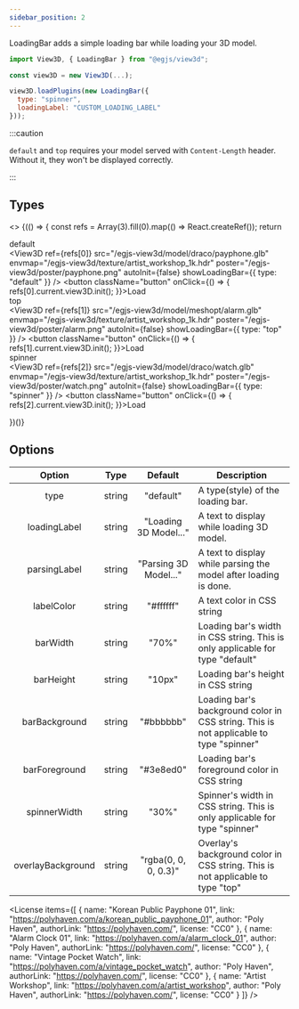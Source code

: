 ```yaml
---
sidebar_position: 2
---
```



LoadingBar adds a simple loading bar while loading your 3D model.


```js
import View3D, { LoadingBar } from "@egjs/view3d";

const view3D = new View3D(...);

view3D.loadPlugins(new LoadingBar({
  type: "spinner",
  loadingLabel: "CUSTOM_LOADING_LABEL"
}));
```

:::caution

`default` and `top` requires your model served with `Content-Length` header.
Without it, they won't be displayed correctly.

:::

## Types
<>
{(() => {
  const refs = Array(3).fill(0).map(() => React.createRef());
  return <div className="columns has-text-centered">
    <div className="column">
      <div className="column is-size-4">default</div>
      <View3D
        ref={refs[0]}
        src="/egjs-view3d/model/draco/payphone.glb"
        envmap="/egjs-view3d/texture/artist_workshop_1k.hdr"
        poster="/egjs-view3d/poster/payphone.png"
        autoInit={false}
        showLoadingBar={{ type: "default" }} />
      <button className="button" onClick={() => { refs[0].current.view3D.init(); }}>Load</button>
    </div>
    <div className="column">
      <div className="column is-size-4">top</div>
      <View3D
        ref={refs[1]}
        src="/egjs-view3d/model/meshopt/alarm.glb"
        envmap="/egjs-view3d/texture/artist_workshop_1k.hdr"
        poster="/egjs-view3d/poster/alarm.png"
        autoInit={false}
        showLoadingBar={{ type: "top" }} />
      <button className="button" onClick={() => { refs[1].current.view3D.init(); }}>Load</button>
    </div>
    <div className="column">
      <div className="column is-size-4">spinner</div>
      <View3D
        ref={refs[2]}
        src="/egjs-view3d/model/draco/watch.glb"
        envmap="/egjs-view3d/texture/artist_workshop_1k.hdr"
        poster="/egjs-view3d/poster/watch.png"
        autoInit={false}
        showLoadingBar={{ type: "spinner" }} />
      <button className="button" onClick={() => { refs[2].current.view3D.init(); }}>Load</button>
    </div>
  </div>
})()}
</>


## Options
|Option|Type|Default|Description|
|:---:|---|:---:|---|
|type|string|"default"|A type(style) of the loading bar.|
|loadingLabel|string|"Loading 3D Model..."|A text to display while loading 3D model.|
|parsingLabel|string|"Parsing 3D Model..."|A text to display while parsing the model after loading is done.|
|labelColor|string|"#ffffff"|A text color in CSS string|
|barWidth|string|"70%"|Loading bar's width in CSS string. This is only applicable for type "default"|
|barHeight|string|"10px"|Loading bar's height in CSS string|
|barBackground|string|"#bbbbbb"|Loading bar's background color in CSS string. This is not applicable to type "spinner"|
|barForeground|string|"#3e8ed0"|Loading bar's foreground color in CSS string|
|spinnerWidth|string|"30%"|Spinner's width in CSS string. This is only applicable for type "spinner"|
|overlayBackground|string|"rgba(0, 0, 0, 0.3)"|Overlay's background color in CSS string. This is not applicable to type "top"|

<License items={[
  {
    name: "Korean Public Payphone 01",
    link: "https://polyhaven.com/a/korean_public_payphone_01",
    author: "Poly Haven",
    authorLink: "https://polyhaven.com/",
    license: "CC0"
  },
    {
    name: "Alarm Clock 01",
    link: "https://polyhaven.com/a/alarm_clock_01",
    author: "Poly Haven",
    authorLink: "https://polyhaven.com/",
    license: "CC0"
  },
  {
    name: "Vintage Pocket Watch",
    link: "https://polyhaven.com/a/vintage_pocket_watch",
    author: "Poly Haven",
    authorLink: "https://polyhaven.com/",
    license: "CC0"
  },
  {
    name: "Artist Workshop",
    link: "https://polyhaven.com/a/artist_workshop",
    author: "Poly Haven",
    authorLink: "https://polyhaven.com/",
    license: "CC0"
  }
]} />
